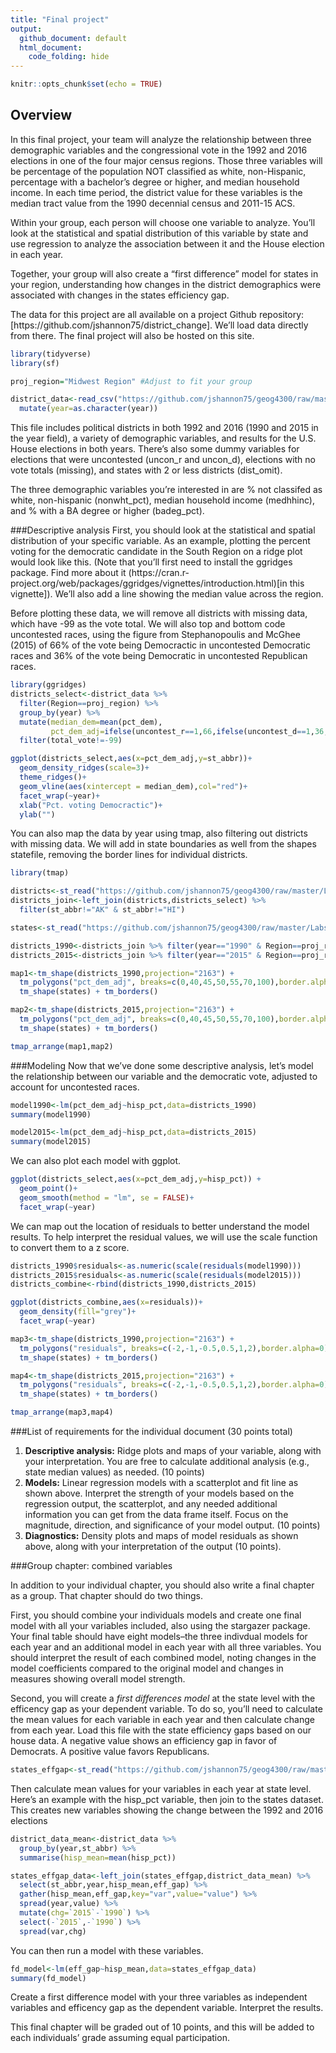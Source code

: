 ```yaml
---
title: "Final project"
output:
  github_document: default
  html_document:
    code_folding: hide
---
```


```r
knitr::opts_chunk$set(echo = TRUE)
```

## Overview

In this final project, your team will analyze the relationship between three demographic variables and the congressional vote in the 1992 and 2016 elections in one of the four major census regions. Those three variables will be percentage of the population NOT classified as white, non-Hispanic, percentage with a bachelor's degree or higher, and median household income. In each time period, the district value for these variables is the median tract value from the 1990 decennial census and 2011-15 ACS.

Within your group, each person will choose one variable to analyze. You'll look at the statistical and spatial distribution of this variable by state and use regression to analyze the association between it and the House election in each year.

Together, your group will also create a "first difference" model for states in your region, understanding how changes in the district demographics were associated with changes in the states efficiency gap.

The data for this project are all available on a project Github repository: [https://github.com/jshannon75/district_change]. We'll load data directly from there. The final project will also be hosted on this site.

```r
library(tidyverse)
library(sf)

proj_region="Midwest Region" #Adjust to fit your group

district_data<-read_csv("https://github.com/jshannon75/geog4300/raw/master/Labs/Final_assignment/districts_data_all.csv") %>%
  mutate(year=as.character(year))
```

This file includes political districts in both 1992 and 2016 (1990 and 2015 in the year field), a variety of demographic variables, and results for the U.S. House elections in both years. There's also some dummy variables for elections that were uncontested (uncon_r and uncon_d), elections with no vote totals (missing), and states with 2 or less districts (dist_omit).

The three demographic variables you're interested in are % not classifed as white, non-hispanic (nonwht_pct), median household income (medhhinc), and % with a BA degree or higher (badeg_pct). 

###Descriptive analysis
First, you should look at the statistical and spatial distribution of your specific variable. As an example, plotting the percent voting for the democratic candidate in the South Region on a ridge plot would look like this. (Note that you'll first need to install the ggridges package. Find more about it (https://cran.r-project.org/web/packages/ggridges/vignettes/introduction.html)[in this vignette]). We'll also add a line showing the median value across the region.

Before plotting these data, we will remove all districts with missing data, which have -99 as the vote total. We will also top and bottom code uncontested races, using the figure from Stephanopoulis and McGhee (2015) of 66% of the vote being Democractic in uncontested Democratic races and 36% of the vote being Democratic in uncontested Republican races.

```r
library(ggridges)
districts_select<-district_data %>%
  filter(Region==proj_region) %>%
  group_by(year) %>%
  mutate(median_dem=mean(pct_dem),
         pct_dem_adj=ifelse(uncontest_r==1,66,ifelse(uncontest_d==1,36,pct_dem))) %>%
  filter(total_vote!=-99)

ggplot(districts_select,aes(x=pct_dem_adj,y=st_abbr))+
  geom_density_ridges(scale=3)+
  theme_ridges()+
  geom_vline(aes(xintercept = median_dem),col="red")+
  facet_wrap(~year)+
  xlab("Pct. voting Democractic")+
  ylab("")
```

You can also map the data by year using tmap, also filtering out districts with missing data. We will add in state boundaries as well from the shapes statefile, removing the border lines for individual districts.

```r
library(tmap)

districts<-st_read("https://github.com/jshannon75/geog4300/raw/master/Labs/Final_assignment/districts_all.geojson",stringsAsFactors=FALSE) 
districts_join<-left_join(districts,districts_select) %>%
  filter(st_abbr!="AK" & st_abbr!="HI")

states<-st_read("https://github.com/jshannon75/geog4300/raw/master/Labs/Final_assignment/USstates_48.geojson") %>% filter(Region==proj_region)

districts_1990<-districts_join %>% filter(year=="1990" & Region==proj_region)
districts_2015<-districts_join %>% filter(year=="2015" & Region==proj_region)

map1<-tm_shape(districts_1990,projection="2163") +
  tm_polygons("pct_dem_adj", breaks=c(0,40,45,50,55,70,100),border.alpha=0)+
  tm_shape(states) + tm_borders()

map2<-tm_shape(districts_2015,projection="2163") +
  tm_polygons("pct_dem_adj", breaks=c(0,40,45,50,55,70,100),border.alpha=0)+
  tm_shape(states) + tm_borders()

tmap_arrange(map1,map2)
```

###Modeling
Now that we've done some descriptive analysis, let's model the relationship between our variable and the democratic vote, adjusted to account for uncontested races.

```r
model1990<-lm(pct_dem_adj~hisp_pct,data=districts_1990)
summary(model1990)

model2015<-lm(pct_dem_adj~hisp_pct,data=districts_2015)
summary(model2015)
```

We can also plot each model with ggplot.

```r
ggplot(districts_select,aes(x=pct_dem_adj,y=hisp_pct)) + 
  geom_point()+
  geom_smooth(method = "lm", se = FALSE)+
  facet_wrap(~year)
```

We can map out the location of residuals to better understand the model results. To help interpret the residual values, we will use the scale function to convert them to a z score.

```r
districts_1990$residuals<-as.numeric(scale(residuals(model1990)))
districts_2015$residuals<-as.numeric(scale(residuals(model2015)))
districts_combine<-rbind(districts_1990,districts_2015)

ggplot(districts_combine,aes(x=residuals))+
  geom_density(fill="grey")+
  facet_wrap(~year)

map3<-tm_shape(districts_1990,projection="2163") +
  tm_polygons("residuals", breaks=c(-2,-1,-0.5,0.5,1,2),border.alpha=0)+
  tm_shape(states) + tm_borders()

map4<-tm_shape(districts_2015,projection="2163") +
  tm_polygons("residuals", breaks=c(-2,-1,-0.5,0.5,1,2),border.alpha=0)+
  tm_shape(states) + tm_borders()

tmap_arrange(map3,map4)
```

###List of requirements for the individual document (30 points total)

1. **Descriptive analysis:** Ridge plots and maps of your variable, along with your interpretation. You are free to calculate additional analysis (e.g., state median values) as needed. (10 points)
3. **Models:** Linear regression models with a scatterplot and fit line as shown above. Interpret the strength of your models based on the regression output, the scatterplot, and any needed additional information you can get from the data frame itself. Focus on the magnitude, direction, and significance of your model output. (10 points)
4. **Diagnostics:** Density plots and maps of model residuals as shown above, along with your interpretation of the output (10 points).

###Group chapter: combined variables

In addition to your individual chapter, you should also write a final chapter as a group. That chapter should do two things. 

First, you should combine your individuals models and create one final model with all your variables included, also using the stargazer package. Your final table should have eight models--the three indivdual models for each year and an additional model in each year with all three variables. You should interpret the result of each combined model, noting changes in the model coefficients compared to the original model and changes in measures showing overall model strength.

Second, you will create a *first differences model* at the state level with the efficency gap as your dependent variable. To do so, you'll need to calculate the mean values for each variable in each year and then calculate change from each year. Load this file with the state efficiency gaps based on our house data. A negative value shows an efficiency gap in favor of Democrats. A positive value favors Republicans.

```r
states_effgap<-st_read("https://github.com/jshannon75/geog4300/raw/master/Labs/Final_assignment/USstates_48_effgap.geojson")
```

Then calculate mean values for your variables in each year at state level. Here's an example with the hisp_pct variable, then join to the states dataset. This creates new variables showing the change between the 1992 and 2016 elections

```r
district_data_mean<-district_data %>%
  group_by(year,st_abbr) %>%
  summarise(hisp_mean=mean(hisp_pct))

states_effgap_data<-left_join(states_effgap,district_data_mean) %>%
  select(st_abbr,year,hisp_mean,eff_gap) %>%
  gather(hisp_mean,eff_gap,key="var",value="value") %>%
  spread(year,value) %>%
  mutate(chg=`2015`-`1990`) %>%
  select(-`2015`,-`1990`) %>%
  spread(var,chg)
```

You can then run a model with these variables.

```r
fd_model<-lm(eff_gap~hisp_mean,data=states_effgap_data)
summary(fd_model)
```

Create a first difference model with your three variables as independent variables and efficency gap as the dependent variable. Interpret the results.

This final chapter will be graded out of 10 points, and this will be added to each individuals' grade assuming equal participation.